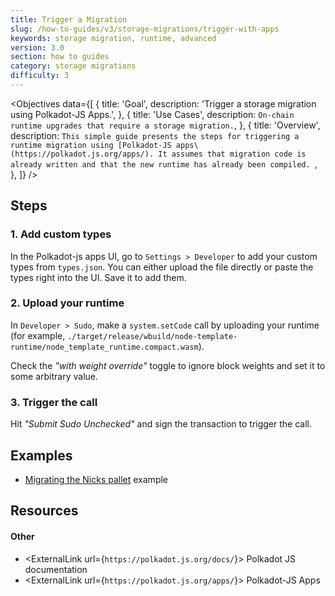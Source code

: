 ```yaml
---
title: Trigger a Migration
slug: /how-to-guides/v3/storage-migrations/trigger-with-apps
keywords: storage migration, runtime, advanced
version: 3.0 
section: how to guides
category: storage migrations
difficulty: 3
---
```


<Objectives
  data={[
    {
      title: 'Goal',
      description: 'Trigger a storage migration using Polkadot-JS Apps.',
    },
    {
      title: 'Use Cases',
      description:
        `On-chain runtime upgrades that require a storage migration.`,
    },
    {
      title: 'Overview',
      description:
        `This simple guide presents the steps for triggering a runtime migration using [Polkadot-JS apps\(https://polkadot.js.org/apps/).
        It assumes that migration code is already written and that the new runtime has already been compiled.
        `,
    },
  ]}
/>

## Steps

### 1. Add custom types

In the Polkadot-js apps UI, go to `Settings > Developer` to add your custom types from `types.json`. You can either upload the file directly or paste the types right into the UI. Save it to add them.

### 2. Upload your runtime

In `Developer > Sudo`, make a `system.setCode` call by uploading your runtime (for example, `./target/release/wbuild/node-template-runtime/node_template_runtime.compact.wasm`).

Check the _"with weight override"_ toggle to ignore block weights and set it to some arbitrary value.

### 3. Trigger the call

Hit _"Submit Sudo Unchecked"_ and sign the transaction to trigger the call.

## Examples

- [Migrating the Nicks pallet](https://github.com/substrate-developer-hub/migration-example/pull/2/files) example

## Resources

#### Other

- <ExternalLink url={`https://polkadot.js.org/docs/`}>
    Polkadot JS documentation
  </ExternalLink>
- <ExternalLink url={`https://polkadot.js.org/apps/`}>
    Polkadot-JS Apps
  </ExternalLink>
